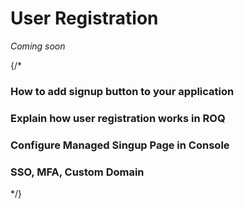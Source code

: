# User Registration

_Coming soon_

{/*
### How to add signup button to your application

### Explain how user registration works in ROQ

### Configure Managed Singup Page in Console

### SSO, MFA, Custom Domain

*/}